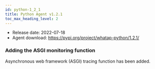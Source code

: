 ```yaml
---
id: python-1_2_1
title: Python Agent v1.2.1
toc_max_heading_level: 2
---
```



-   Release date: 2022-07-18
-   Agent download: https://pypi.org/project/whatap-python/1.2.1/

### Adding the ASGI monitoring function

Asynchronous web framework (ASGI) tracing function has been added.
